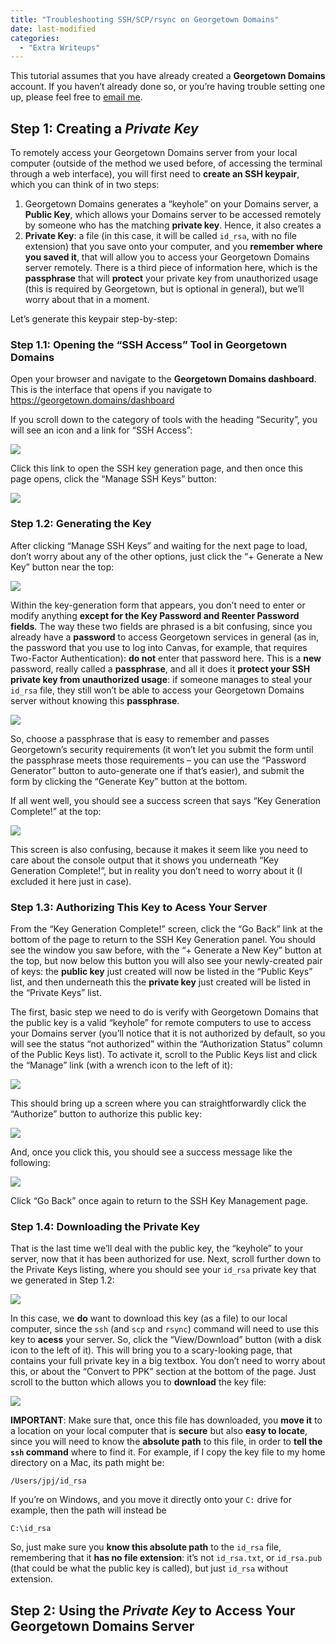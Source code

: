 ```yaml
---
title: "Troubleshooting SSH/SCP/rsync on Georgetown Domains"
date: last-modified
categories:
  - "Extra Writeups"
---
```


This tutorial assumes that you have already created a **Georgetown Domains** account. If you haven't already done so, or you're having trouble setting one up, please feel free to <a href="mailto:jj1088@georgetown.edu" target="_blank">email me</a>.

## Step 1: Creating a *Private Key*

To remotely access your Georgetown Domains server from your local computer (outside of the method we used before, of accessing the terminal through a web interface), you will first need to **create an SSH keypair**, which you can think of in two steps:

1. Georgetown Domains generates a "keyhole" on your Domains server, a **Public Key**, which allows your Domains server to be accessed remotely by someone who has the matching **private key**. Hence, it also creates a
2. **Private Key**: a file (in this case, it will be called `id_rsa`, with no file extension) that you save onto your computer, and you **remember where you saved it**, that will allow you to access your Georgetown Domains server remotely. There is a third piece of information here, which is the **passphrase** that will **protect** your private key from unauthorized usage (this is required by Georgetown, but is optional in general), but we'll worry about that in a moment.

Let's generate this keypair step-by-step:

### Step 1.1: Opening the "SSH Access" Tool in Georgetown Domains

Open your browser and navigate to the **Georgetown Domains dashboard**. This is the interface that opens if you navigate to [https://georgetown.domains/dashboard](https://georgetown.domains/dashboard){target="_blank"}

If you scroll down to the category of tools with the heading "Security", you will see an icon and a link for "SSH Access":

![](images/ssh_access.jpeg)

Click this link to open the SSH key generation page, and then once this page opens, click the "Manage SSH Keys" button:

![](images/manage_keys.jpeg)

### Step 1.2: Generating the Key

After clicking "Manage SSH Keys" and waiting for the next page to load, don't worry about any of the other options, just click the "+ Generate a New Key" button near the top:

![](images/generate_new_key_button.jpeg)

Within the key-generation form that appears, you don't need to enter or modify anything **except for the Key Password and Reenter Password fields**. The way these two fields are phrased is a bit confusing, since you already have a **password** to access Georgetown services in general (as in, the password that you use to log into Canvas, for example, that requires Two-Factor Authentication): **do not** enter that password here. This is a **new** password, really called a **passphrase**, and all it does it **protect your SSH private key from unauthorized usage**: if someone manages to steal your `id_rsa` file, they still won't be able to access your Georgetown Domains server without knowing this **passphrase**.

![](images/key_generation_form.jpeg)

So, choose a passphrase that is easy to remember and passes Georgetown's security requirements (it won't let you submit the form until the passphrase meets those requirements -- you can use the "Password Generator" button to auto-generate one if that's easier), and submit the form by clicking the "Generate Key" button at the bottom.

If all went well, you should see a success screen that says "Key Generation Complete!" at the top:

![](images/successful_generation.jpeg)

This screen is also confusing, because it makes it seem like you need to care about the console output that it shows you underneath "Key Generation Complete!", but in reality you don't need to worry about it (I excluded it here just in case).

### Step 1.3: Authorizing This Key to Acess Your Server

From the "Key Generation Complete!" screen, click the "Go Back" link at the bottom of the page to return to the SSH Key Generation panel. You should see the window you saw before, with the "+ Generate a New Key" button at the top, but now below this button you will also see your newly-created pair of keys: the **public key** just created will now be listed in the "Public Keys" list, and then underneath this the **private key** just created will be listed in the "Private Keys" list.

The first, basic step we need to do is verify with Georgetown Domains that the public key is a valid "keyhole" for remote computers to use to access your Domains server (you'll notice that it is not authorized by default, so you will see the status "not authorized" within the "Authorization Status" column of the Public Keys list). To activate it, scroll to the Public Keys list and click the "Manage" link (with a wrench icon to the left of it):

![](images/public_keys_list.jpeg)

This should bring up a screen where you can straightforwardly click the "Authorize" button to authorize this public key:

![](images/authorize_public_key.jpeg)

And, once you click this, you should see a success message like the following:

![](images/public_key_authorized.jpeg)

Click "Go Back" once again to return to the SSH Key Management page.

### Step 1.4: Downloading the Private Key

That is the last time we'll deal with the public key, the "keyhole" to your server, now that it has been authorized for use. Next, scroll further down to the Private Keys listing, where you should see your `id_rsa` private key that we generated in Step 1.2:

![](images/private_keys_listing.jpeg)

In this case, we **do** want to download this key (as a file) to our local computer, since the `ssh` (and `scp` and `rsync`) command will need to use this key to **acess** your server. So, click the "View/Download" button (with a disk icon to the left of it). This will bring you to a scary-looking page, that contains your full private key in a big textbox. You don't need to worry about this, or about the "Convert to PPK" section at the bottom of the page. Just scroll to the button which allows you to **download** the key file:

![](images/download_key_button.jpeg)

**IMPORTANT**: Make sure that, once this file has downloaded, you **move it** to a location on your local computer that is **secure** but also **easy to locate**, since you will need to know the **absolute path** to this file, in order to **tell the `ssh` command** where to find it. For example, if I copy the key file to my home directory on a Mac, its path might be:

```
/Users/jpj/id_rsa
```

If you're on Windows, and you move it directly onto your `C:` drive for example, then the path will instead be

```
C:\id_rsa
```

So, just make sure you **know this absolute path** to the `id_rsa` file, remembering that it **has no file extension**: it's not `id_rsa.txt`, or `id_rsa.pub` (that could be what the public key is called), but just `id_rsa` without extension.

## Step 2: Using the *Private Key* to Access Your Georgetown Domains Server

